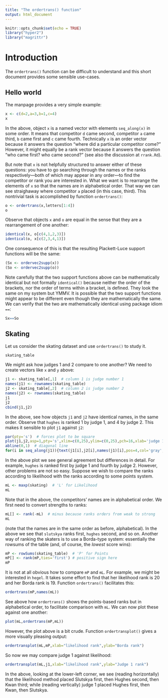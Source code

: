 ```yaml
---
title: "The ordertrans() function"
output: html_document
---
```


```r
knitr::opts_chunk$set(echo = TRUE)
library("hyper2")
library("magrittr")
```

# Introduction

The `ordertrans()` function can be difficult to understand and this
short document provides some sensible use-cases.



## Hello world

The manpage provides a very simple example:


```r
x <- c(d=2,a=3,b=1,c=4)
x
```

In the above, object `x` is a named vector with elements
`seq_along(x)` in some order.  It means that competitor `d` came
second, competitor `a` came third, `b` came first and `c` came fourth.
Technically `x` is an order vector because it answers the question
"where did a particular competitor come?"  However, it might equally
be a rank vector because it answers the question "who came first? who
came second?"  (see also the discussion at `rrank.Rd`).

But note that `x` is not helpfully structured to answer either of
these questions: you have to go searching through the names or the
ranks respectively---both of which may appear in any order---to find
the competitor or rank you are interested in.  What we want is to
rearrange the elements of `x` so that the names are in alphabetical
order.  That way we can see straighaway where competitor `a` placed
(in this case, third).  This nontrivial task is accomplished by
function `ordertrans()`:


```r
o <- ordertrans(x,letters[1:4])
o
```

Observe that objects `x` and `o` are equal in the sense that they are
a rearrangement of one another:

```r
identical(x, o[c(4,1,2,3)])
identical(o, x[c(2,3,4,1)])
```

One consequence of this is that the resulting Plackett-Luce support
functions will be the same:

```r
(Sx <- ordervec2supp(x))
(So <- ordervec2supp(o))
```

Note carefully that the two support functions above can be
mathematically identical but not formally `identical()` because
neither the order of the brackets, nor the order of terms within a
bracket, is defined.  They look the same on my system but YMMV.  It is
possible that the two support functions might appear to be different
even though they are mathematically the same. We can verify that the
two are mathematically identical using package idiom `==`:

```r
Sx==So
```

## Skating

Let us consider the skating dataset and use `ordertrans()` to study
it.

```r
skating_table
```

We might ask how judges 1 and 2 compare to one another?  We need to
create vectors like `x` and `y` above:

```r
j1 <- skating_table[,1]  # column 1 is judge number 1
names(j1) <- rownames(skating_table)
j2 <- skating_table[,2]  # column 2 is judge number 2
names(j2) <- rownames(skating_table)
j1
j2
cbind(j1,j2)
```

In the above, see how objects `j1` and `j2` have identical names, in
the same order.  Observe that `hughes` is ranked 1 by judge 1, and 4
by judge 2.  This makes it sensible to plot `j1` against `j2`:

```r
par(pty='s')  # forces plot to be square
plot(j1,j2,asp=1,pty='s',xlim=c(0,25),ylim=c(0,25),pch=16,xlab='judge 1',ylab='judge 2')
abline(0,1)  # diagonal line
for(i in seq_along(j1)){text(j1[i],j2[i],names(j1)[i],pos=4,col='gray',cex=0.7)}
```

In the above plot we see general agreement but differences in detail.
For example, `hughes` is ranked first by judge 1 and fourth by judge
2.  However, other problems are not so easy.  Suppose we wish to
compare the ranks according to likelihood with the ranks according to
some points system.

```r
mL <- maxp(skating)  # 'L' for Likelihood
mL
```

Note that in the above, the competitors' names are in alphabetical
order.  We first need to convert strengths to ranks:

```r
mL[] <- rank(-mL)  # minus because ranks orders from weak to strong
mL
```

(note that the names are in the same order as before, alphabetical).
In the above we see that `slutskya` ranks first, `hughes` second, and
so on.  Another way of ranking the skaters is to use a Borda-type
system: essentially the rowsums of the table (and, of course, the
_lowest_ score wins):


```r
mP <- rowSums(skating_table)  # 'P' for Points
mP[] <- rank(mP,ties='first') # positive sign here
mP
```

It is not at all obvious how to compare `mP` and `mL`.  For example,
we might be interested in `hegel`.  It takes some effort to find that
her likelihood rank is 20 and her Borda rank is 19.  Function
`ordertrans()` facilitates this:


```r
ordertrans(mP,names(mL))  
```

See above how `ordertrans()` shows the points-based ranks but in
alphabetical order, to facilitate comparison with `mL`.  We can now
plot these against one another:


```r
plot(mL,ordertrans(mP,mL))
```

However, the plot above is a bit crude.  Function `ordertransplot()`
gives a more visually pleasing output:


```r
ordertransplot(mL,mP,xlab="likelihood rank",ylab="Borda rank")
```

So now we may compare judge 1 against likelihood:


```r
ordertransplot(mL,j1,xlab="likelihood rank",ylab="Judge 1 rank")
```


In the above, looking at the lower-left corner, we see (reading
horizontally) that the likelihood method placed Slutskya first, then
Hughes second, then Kwan third; while (reading vertically) judge 1
placed Hughes first, then Kwan, then Slutskya.
